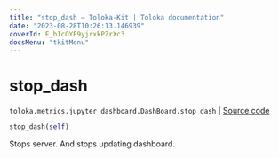 ```yaml
---
title: "stop_dash — Toloka-Kit | Toloka documentation"
date: "2023-08-28T10:26:13.146939"
coverId: F_bIcOYF9yjrxkPZrXc3
docsMenu: "tkitMenu"
---
```


# stop_dash

`toloka.metrics.jupyter_dashboard.DashBoard.stop_dash` | [Source code](https://github.com/Toloka/toloka-kit/blob/v1.2.1/src/metrics/jupyter_dashboard.py#L353)

```python
stop_dash(self)
```

Stops server. And stops updating dashboard.